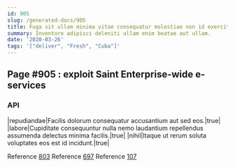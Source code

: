 ```yaml
---
id: 905
slug: /generated-docs/905
title: Fuga sit ullam minima vitae consequatur molestiae non id exercitationem.
summary: Inventore adipisci deleniti ullam enim beatae aut ullam.
date: '2020-03-26'
tags: '["deliver", "Fresh", "Cuba"]'
---
```

## Page #905 : exploit Saint Enterprise-wide e-services

### API

|repudiandae|Facilis dolorum consequatur accusantium aut sed eos.|true|
|labore|Cupiditate consequuntur nulla nemo laudantium repellendus assumenda delectus minima facilis.|true|
|nihil|Itaque ut rerum soluta voluptates eos est id incidunt.|true|

Reference [803](/generated-docs/803)
Reference [697](/generated-docs/697)
Reference [107](/generated-docs/107)



